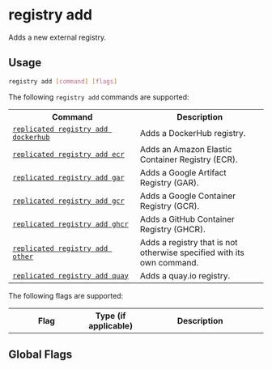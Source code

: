 
# registry add

Adds a new external registry.

## Usage

```bash
registry add [command] [flags]
```

The following `registry add` commands are supported:

<table>
<tr>
  <th width="50%">Command</th>
  <th width="50%">Description</th>
</tr>
  <tr>
    <td><a href="replicated-cli-registry-add-dockerhub"><code>replicated registry add dockerhub</code></a></td>
    <td>Adds a DockerHub registry.</td>
  </tr>
  <tr>
    <td><a href="replicated-cli-registry-add-ecr"><code>replicated registry add ecr</code></a></td>
    <td>Adds an Amazon Elastic Container Registry (ECR).</td>
  </tr>
  <tr>
    <td><a href="replicated-cli-registry-add-gar"><code>replicated registry add gar</code></a></td>
    <td>Adds a Google Artifact Registry (GAR).</td>
  </tr>
  <tr>
    <td><a href="replicated-cli-registry-add-gcr"><code>replicated registry add gcr</code></a></td>
    <td>Adds a Google Container Registry (GCR).</td>
  </tr>
  <tr>
    <td><a href="replicated-cli-registry-add-ghcr"><code>replicated registry add ghcr</code></a></td>
    <td>Adds a GitHub Container Registry (GHCR).</td>
  </tr>
  <tr>
    <td><a href="replicated-cli-registry-add-other"><code>replicated registry add other</code></a></td>
    <td>Adds a registry that is not otherwise specified with its own command.</td>
  </tr>
  <tr>
    <td><a href="replicated-cli-registry-add-quay"><code>replicated registry add quay</code></a></td>
    <td>Adds a quay.io registry.</td>
  </tr>
</table>

The following flags are supported:

<table>
  <tr>
    <th width="30%">Flag</th>
    <th width="20%">Type (if applicable)</th>
    <th width="50%">Description</th>
  </tr>
  <SkipValidation/>
</table>

## Global Flags

<GlobalFlags/>
